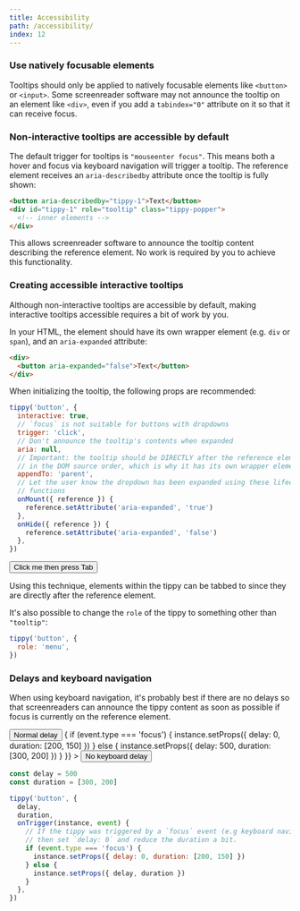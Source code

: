 ```yaml
---
title: Accessibility
path: /accessibility/
index: 12
---
```



### Use natively focusable elements

Tooltips should only be applied to natively focusable elements like `<button>`
or `<input>`. Some screenreader software may not announce the tooltip on an
element like `<div>`, even if you add a `tabindex="0"` attribute on it so that
it can receive focus.

### Non-interactive tooltips are accessible by default

The default trigger for tooltips is `"mouseenter focus"`. This means both a
hover and focus via keyboard navigation will trigger a tooltip. The reference
element receives an `aria-describedby` attribute once the tooltip is fully
shown:

```html
<button aria-describedby="tippy-1">Text</button>
<div id="tippy-1" role="tooltip" class="tippy-popper">
  <!-- inner elements -->
</div>
```

This allows screenreader software to announce the tooltip content describing the
reference element. No work is required by you to achieve this functionality.

### Creating accessible interactive tooltips

Although non-interactive tooltips are accessible by default, making interactive
tooltips accessible requires a bit of work by you.

In your HTML, the element should have its own wrapper element (e.g. `div` or
`span`), and an `aria-expanded` attribute:

<!-- prettier-ignore -->
```html
<div>
  <button aria-expanded="false">Text</button>
</div>
```

When initializing the tooltip, the following props are recommended:

```js
tippy('button', {
  interactive: true,
  // `focus` is not suitable for buttons with dropdowns
  trigger: 'click',
  // Don't announce the tooltip's contents when expanded
  aria: null,
  // Important: the tooltip should be DIRECTLY after the reference element
  // in the DOM source order, which is why it has its own wrapper element
  appendTo: 'parent',
  // Let the user know the dropdown has been expanded using these lifecycle
  // functions
  onMount({ reference }) {
    reference.setAttribute('aria-expanded', 'true')
  },
  onHide({ reference }) {
    reference.setAttribute('aria-expanded', 'false')
  },
})
```

<Demo>
  <Button>Click me then press Tab</Button>
  <Dropdown text="Press Enter to click" />
</Demo>

Using this technique, elements within the tippy can be tabbed to since they are
directly after the reference element.

It's also possible to change the `role` of the tippy to something other than
`"tooltip"`:

```js
tippy('button', {
  role: 'menu',
})
```

### Delays and keyboard navigation

When using keyboard navigation, it's probably best if there are no delays so
that screenreaders can announce the tippy content as soon as possible if focus
is currently on the reference element.

<Demo>
  <Tippy delay={500} duration={[300, 200]}>
    <Button>Normal delay</Button>
  </Tippy>
  <Tippy
    delay={500}
    duration={[300, 200]}
    onTrigger={(instance, event) => {
      if (event.type === 'focus') {
        instance.setProps({ delay: 0, duration: [200, 150] })
      } else {
        instance.setProps({ delay: 500, duration: [300, 200] })
      }
    }}
  >
    <Button>No keyboard delay</Button>
  </Tippy>
</Demo>

```js
const delay = 500
const duration = [300, 200]

tippy('button', {
  delay,
  duration,
  onTrigger(instance, event) {
    // If the tippy was triggered by a `focus` event (e.g keyboard navigation)
    // then set `delay: 0` and reduce the duration a bit.
    if (event.type === 'focus') {
      instance.setProps({ delay: 0, duration: [200, 150] })
    } else {
      instance.setProps({ delay, duration })
    }
  },
})
```
